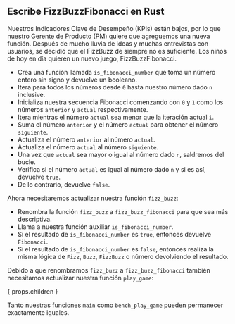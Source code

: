 
## Escribe FizzBuzzFibonacci en Rust

Nuestros Indicadores Clave de Desempeño (KPIs) están bajos, por lo que nuestro Gerente de Producto (PM) quiere que agreguemos una nueva función. 
Después de mucho lluvia de ideas y muchas entrevistas con usuarios, se decidió que el FizzBuzz de siempre no es suficiente.
Los niños de hoy en día quieren un nuevo juego, FizzBuzzFibonacci.

<FizzBuzzFibonacciRules />

<IsFibonacciNumberRustCode />

- Crea una función llamada `is_fibonacci_number` que toma un número entero sin signo y devuelve un booleano.
- Itera para todos los números desde `0` hasta nuestro número dado `n` inclusive.
- Inicializa nuestra secuencia Fibonacci comenzando con `0` y `1` como los números `anterior` y `actual` respectivamente.
- Itera mientras el número `actual` sea menor que la iteración actual `i`.
- Suma el número `anterior` y el número `actual` para obtener el número `siguiente`.
- Actualiza el número `anterior` al número `actual`.
- Actualiza el número `actual` al número `siguiente`.
- Una vez que `actual` sea mayor o igual al número dado `n`, saldremos del bucle.
- Verifica si el número `actual` es igual al número dado `n` y si es así, devuelve `true`.
- De lo contrario, devuelve `false`.

Ahora necesitaremos actualizar nuestra función `fizz_buzz`:

<FizzBuzzFibonacciRustCode />

- Renombra la función `fizz_buzz` a `fizz_buzz_fibonacci` para que sea más descriptiva.
- Llama a nuestra función auxiliar `is_fibonacci_number`.
- Si el resultado de `is_fibonacci_number` es `true`, entonces devuelve `Fibonacci`.
- Si el resultado de `is_fibonacci_number` es `false`, entonces realiza la misma lógica de `Fizz`, `Buzz`, `FizzBuzz` o número devolviendo el resultado.

Debido a que renombramos `fizz_buzz` a `fizz_buzz_fibonacci` también necesitamos actualizar nuestra función `play_game`:

{ props.children }

Tanto nuestras funciones `main` como `bench_play_game` pueden permanecer exactamente iguales.